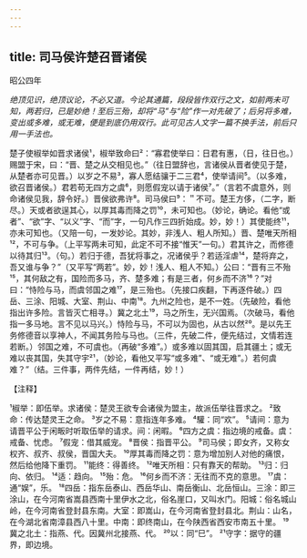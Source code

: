 ```yaml
---
---
---
```

title: 司马侯许楚召晋诸侯
---



昭公四年

*绝顶见识，绝顶议论，不必又道。今论其通篇，段段皆作双行之文，如前两未可知，两若归，已是妙绝！至后三殆，却将“马”与“险”作一对先破了；后另将多难，变出或多难，或无难，便是到底仍用双行。此可见古人文字一篇不换手法，前后只用一手法也。*

楚子使椒举如晋求诸侯¹，椒举致命曰²：“寡君使举曰：日君有惠，（日，往日也。）赐盟于宋，曰：“晋、楚之从交相见也。”（往日盟辞也，言诸侯从晋者使见于楚，从楚者亦可见晋。）以岁之不易³，寡人愿结骧于二三君⁴，使举请间⁵。（以多难，欲召晋诸侯。）君若苟无四方之虞⁶，则愿假宠以请于诸侯⁷。”（言若不虞意外，则命诸侯见我，辞令好。）晋侯欲弗许⁸。司马侯曰⁹：＂不可。楚王方侈，（二字，断尽。）天或者欲逞其心，以厚其毒而降之罚¹⁰，未可知也。（妙论，确论。看他“或者”、“欲”字、“以义”字、“而”字，一句凡作三四折始成。妙，妙！）其使能终¹¹，亦未可知也。（又陪一句，一发妙论。其妙，非浅人、粗人所知。）晋、楚唯天所相¹²，不可与争。（上平写两未可知，此定不可不接“惟天”一句。）君其许之，而修德以待其归¹³。（句。）若归于德，吾犹将事之，况诸侯乎？若适淫虐¹⁴，楚将弃之，吾又谁与争？”（又平写“两若”。妙，妙！浅人、粗人不知。）公曰：“晋有三不殆¹⁵，其何敌之有，国险而多马，齐、楚多难；有是三者，何乡而不济¹⁶？”对曰：“恃险与马，而虞邻国之难¹⁷，是三殆也。（先接口疾翻，下再逐件破。）四岳、三涂、阳城、大室、荆山、中南¹⁸。九州之险也，是不一姓。（先破险，看他指出许多险。言皆灭亡相寻。）冀之北土¹⁹，马之所生，无兴国焉。（次破马，看他指一多马地。言不见以马兴。）恃险与马，不可以为固也，从古以然²⁰。是以先王务修德音以享神人，不闻其务险与马也。（三件，先破二件，便先结过，文情若连若断。）邻国之难，不可虞也。（再破“多难”。）或多难以固其国，启其疆土；或无难以丧其国，失其守宇²¹，（妙论，看他又平写“或多难”、“或无难”。）若何虞难？”（结。三件事，两件先结，一件再结，妙！）

【注释】

¹椒举：即伍举。求诸侯：楚灵王欲专会诸侯为盟主，故派伍举往晋求之。
²致命：传达楚灵王之命。
³岁之不易：意指连年多难。
⁴驩：同“欢”。
⁵请间：意为请晋平公于闲畈时听取伍举的请求。间：闲暇。
⁶四方之虞：指边境的戒备。虞：戒备、忧虑。
⁷假宠：借其威宠。
⁸晋侯：指晋平公。
⁹司马侯；即女齐，又称女权齐、叔齐、叔侯，晋国大夫。
¹⁰厚其毒而降之罚：意为增加别人对他的痛恨，然后给他降下重罚。
¹¹能终：得善终。
¹²唯天所相：只有靠天的帮助。
¹³归：归向、依归。
¹⁴适：趋向。
¹⁵殆：危。
¹⁶何乡而不济：无往而不克的意思。
¹⁷虞：通“娱”，乐。
¹⁸四岳：指东岳泰山、西岳华山、南岳衡山、北岳恒山。三涂：即三涂山，在今河南省嵩县西南十里伊水之北，俗名崖口，又叫水门。阳城：俗名城山岭，在今河南省登封县东南。大室：即嵩山，在今河南省登封县北。荆山：山名，在今湖北省南漳县西八十里。中南：即终南山，在今陕西省西安市南五十里。
¹⁹冀之北土：指燕、代。因冀州北接燕、代。
²⁰以：同“巳”。
²¹守字：据守的疆界，即边境。